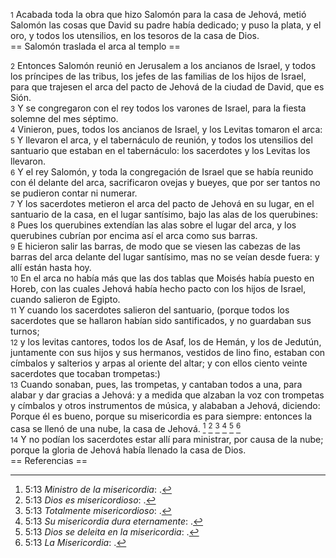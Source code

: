 {{anchor|1}} <small>1</small> Acabada toda la obra que hizo Salomón para la casa de Jehová, metió Salomón las cosas que David su padre había dedicado; y puso la plata, y el oro, y todos los utensilios, en los tesoros de la casa de Dios.<br>
== Salomón traslada el arca al templo ==

{{anchor|2}} <small>2</small> Entonces Salomón reunió en Jerusalem a los ancianos de Israel, y todos los príncipes de las tribus, los jefes de las familias de los hijos de Israel, para que trajesen el arca del pacto de Jehová de la ciudad de David, que es Sión.<br>
{{anchor|3}} <small>3</small> Y se congregaron con el rey todos los varones de Israel, para la fiesta solemne del mes séptimo.<br>
{{anchor|4}} <small>4</small> Vinieron, pues, todos los ancianos de Israel, y los Levitas tomaron el arca:<br>
{{anchor|5}} <small>5</small> Y llevaron el arca, y el tabernáculo de reunión, y todos los utensilios del santuario que estaban en el tabernáculo: los sacerdotes y los Levitas los llevaron.<br>
{{anchor|6}} <small>6</small> Y el rey Salomón, y toda la congregación de Israel que se había  reunido con él delante del arca, sacrificaron ovejas y bueyes, que por ser tantos no se pudieron contar ni numerar.<br>
{{anchor|7}} <small>7</small> Y los sacerdotes metieron el arca del pacto de Jehová en su lugar, en el santuario de la casa, en el lugar santísimo, bajo las alas de los querubines:<br>
{{anchor|8}} <small>8</small> Pues los querubines extendían las alas sobre el lugar del arca, y los querubines cubrían por encima así el arca como sus barras.<br>
{{anchor|9}} <small>9</small> E hicieron salir las barras, de modo que se viesen las cabezas de las barras del arca delante del lugar santísimo, mas no se veían desde fuera: y allí están hasta hoy.<br>
{{anchor|10}} <small>10</small> En el arca no había más que las dos tablas que Moisés había puesto en Horeb, con las cuales Jehová había hecho pacto con los hijos de Israel, cuando salieron de Egipto.<br>
{{anchor|11}} <small>11</small> Y cuando los sacerdotes salieron del santuario, (porque todos los sacerdotes que se hallaron habían sido santificados, y no guardaban sus turnos;<br>
{{anchor|12}} <small>12</small> y los levitas cantores, todos los de Asaf, los de Hemán, y los de Jedutún, juntamente con sus hijos y sus hermanos, vestidos de lino fino, estaban con címbalos y salterios y arpas al oriente del altar; y con ellos ciento veinte sacerdotes que tocaban trompetas:)<br>
{{anchor|13}} <small>13</small> Cuando sonaban, pues, las trompetas, y cantaban todos  a  una, para alabar y dar gracias  a  Jehová: y a medida que alzaban la voz con trompetas y címbalos y otros instrumentos de música, y alababan  a  Jehová, diciendo: Porque él es bueno, porque su misericordia es para siempre: entonces la casa se llenó de una nube, la casa de Jehová. <ref>5:13 ''Ministro de la misericordia'': {{lib|LU|6|3|2}}.</ref> <ref>5:13 ''Dios es misericordioso'': {{lib|LU|2|5|7}}.</ref> <ref>5:13 ''Totalmente misericordioso'': {{lib|LU|142|3|7}}.</ref> <ref>5:13 ''Su misericordia dura eternamente'': {{lib|LU|2|4|1}}.</ref> <ref>5:13 ''Dios se deleita en la misericordia'': {{lib|LU|143|1|6}}.</ref> <ref>5:13 ''La Misericordia'': {{lib|LU|131|10|6}}.</ref><br>
{{anchor|14}} <small>14</small> Y no podían los sacerdotes estar allí para ministrar, por causa de la nube; porque la gloria de Jehová había llenado la casa de Dios.<br>
== Referencias ==

<references />
